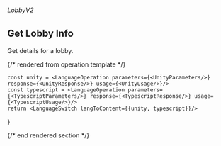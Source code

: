 ###### *LobbyV2*

## Get Lobby Info

Get details for a lobby.

{/* rendered from operation template */}


    const unity = <LanguageOperation parameters={<UnityParameters/>} response={<UnityResponse/>} usage={<UnityUsage/>}/>
    const typescript = <LanguageOperation parameters={<TypescriptParameters/>} response={<TypescriptResponse/>} usage={<TypescriptUsage/>}/>
    return <LanguageSwitch langToContent={{unity, typescript}}/>
}

<Operation />

{/* end rendered section */}
